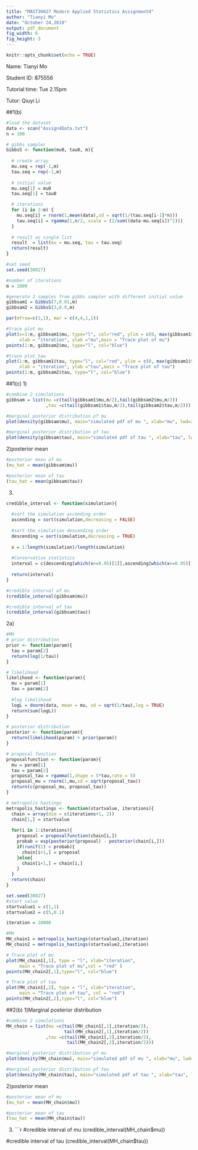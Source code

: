 ```yaml
---
title: "MAST30027 Modern Applied Statistics Assignment4"
author: "Tianyi Mo"
date: "October 24,2019"
output: pdf_document
fig_width: 6
fig_height: 3
---
```


```r
knitr::opts_chunk$set(echo = TRUE)
```

Name: Tianyi Mo

Student ID: 875556

Tutorial time: Tue 2.15pm

Tutor: Qiuyi Li

##1(b)
```r
#load the dataset
data <- scan("Assign4Data.txt")
n = 100
```


```r
# gibbs sampler
GibbsS <- function(mu0, tau0, m){
  
  # create array
  mu.seq = rep(-1,m)
  tau.seq = rep(-1,m)
  
  # initial value
  mu.seq[1] = mu0
  tau.seq[1] = tau0

  # iterations
  for (i in 2:m) {
    mu.seq[i] = rnorm(1,mean(data),sd = sqrt(1/(tau.seq[i-1]*n)))
    tau.seq[i] = rgamma(1,n/2, scale = (2/sum((data-mu.seq[i])^2)))
  }
  
  # result as single list
  result  = list(mu = mu.seq, tau = tau.seq)
  return(result)
}
```

```r
#set seed
set.seed(30027)

#number of iterations
m = 1000

#generate 2 samples from gibbs sampler with different initial value
gibbsam1 = GibbsS(7,0.01,m)
gibbsam2 = GibbsS(3,0.9,m)

par(mfrow=c(1,1), mar = c(4,4,1,1))

#trace plot mu
plot(x=1:m, gibbsam1$mu, type="l", col="red", ylim = c(0, max(gibbsam1$mu,gibbsam2$mu)), 
     xlab = "iteration", ylab ="mu",main = "Trace plot of mu")
points(1:m, gibbsam2$mu, type="l", col="blue")

#trace plot tau
plot(1:m, gibbsam1$tau, type="l", col="red", ylim = c(0, max(gibbsam1$tau,gibbsam2$tau)), 
     xlab = "iteration", ylab ="tau",main = "Trace plot of tau")
points(1:m, gibbsam2$tau, type="l", col="blue")
```
\newpage

##1(c)
1)
```r
#combine 2 simulations
gibbsam = list(mu =c(tail(gibbsam1$mu,m/2),tail(gibbsam2$mu,m/2))
               ,tau =c(tail(gibbsam1$tau,m/2),tail(gibbsam2$tau,m/2)))

#marginal posterior distribution pf mu
plot(density(gibbsam$mu), main="simulated pdf of mu ", xlab="mu", lwd=2)

#marginal posterior distribution pf tau
plot(density(gibbsam$tau), main="simulated pdf of tau ", xlab="tau", lwd=2)
```


2)posterior mean
```r
#posterior mean of mu
(mu_hat = mean(gibbsam$mu))

#posterior mean of tau
(tau_hat = mean(gibbsam$tau))
```

3)
```r


credible_interval <- function(simulation){
  
  #sort the simulation ascending order
  ascending = sort(simulation,decreasing = FALSE)
  
  #sort the simulation descending order
  descending = sort(simulation,decreasing = TRUE)
  
  x = 1:length(simulation)/length(simulation)
  
  #Conservative statistics
  interval = c(descending[which(x>=0.95)[1]],ascending[which(x>=0.95)[1]])
  
  return(interval)
}

#credible interval of mu
(credible_interval(gibbsam$mu))

#credible interval of tau
(credible_interval(gibbsam$tau))

```

2a)
```r

#MH
# prior distribution
prior <- function(param){
  tau = param[2]
  return(log(1/tau))
}

# likelihood
likelihood <- function(param){
  mu = param[1]
  tau = param[2]
  
  #log likelihood
  logL = dnorm(data, mean = mu, sd = sqrt(1/tau),log = TRUE)
  return(sum(logL))
}

# posterior distribution
posterior <- function(param){
  return(likelihood(param) + prior(param))
}

# proposal function
proposalfunction <- function(param){
  mu = param[1]
  tau = param[2]
  proposal_tau = rgamma(1,shape = 5*tau,rate = 5)
  proposal_mu = rnorm(1,mu,sd = sqrt(proposal_tau))
  return(c(proposal_mu, proposal_tau))
}

# metropolis hastings
metropolis_hastings <- function(startvalue, iterations){
  chain = array(dim = c(iterations+1, 2))
  chain[1,] = startvalue
  
  for(i in 1:iterations){
    proposal = proposalfunction(chain[i,])
    probab = exp(posterior(proposal) - posterior(chain[i,]))
    if(runif(1) < probab){
      chain[i+1,] = proposal
    }else{
      chain[i+1,] = chain[i,]
    }
  }
  return(chain)
}
```

```r
set.seed(30027)
#start value
startvalue1 = c(1,1)
startvalue2 = c(5,0.1)

iteration = 10000

#MH
MH_chain1 = metropolis_hastings(startvalue1,iteration)
MH_chain2 = metropolis_hastings(startvalue2,iteration)

# Trace plot of mu
plot(MH_chain1[,1], type = "l", xlab="iteration",
     main = "Trace plot of mu",col = "red" )
points(MH_chain2[,1],type="l", col="blue")

# Trace plot of tau
plot(MH_chain1[,2], type = "l", xlab="iteration",
     main = "Trace plot of tau", col = "red")
points(MH_chain2[,2],type="l", col="blue")
```

\newpage

##2(b)
1)Marginal posterior distribution
```r
#combine 2 simulations
MH_chain = list(mu =c(tail(MH_chain1[,1],iteration/2),
                      tail(MH_chain2[,1],iteration/2))
               ,tau =c(tail(MH_chain1[,2],iteration/2),
                       tail(MH_chain2[,2],iteration/2)))

#marginal posterior distribution pf mu
plot(density(MH_chain$mu), main="simulated pdf of mu ", xlab="mu", lwd=2)

#marginal posterior distribution pf tau
plot(density(MH_chain$tau), main="simulated pdf of tau ", xlab="tau", lwd=2)
```


2)posterior mean
```r
#posterior mean of mu
(mu_hat = mean(MH_chain$mu))

#posterior mean of tau
(tau_hat = mean(MH_chain$tau))
```

3)
```r

#credible interval of mu
(credible_interval(MH_chain$mu))

#credible interval of tau
(credible_interval(MH_chain$tau))
